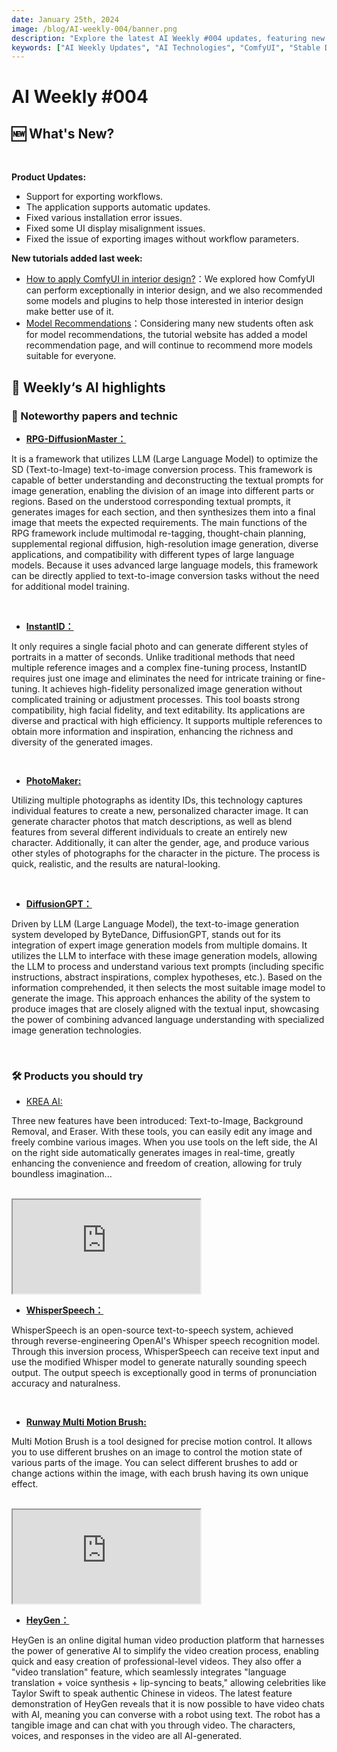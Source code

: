 ```yaml
---
date: January 25th, 2024
image: /blog/AI-weekly-004/banner.png
description: "Explore the latest AI Weekly #004 updates, featuring new advancements in AI technologies, product updates, and tutorials. Dive into topics like ComfyUI, Stable Diffusion, App Logo Generation, ControlNet, and more. Stay updated with the latest in AI."
keywords: ["AI Weekly Updates", "AI Technologies", "ComfyUI", "Stable Diffusion", "App Logo Generation", "ControlNet", "Cloud Installation", "ComfyUI Basic", "Image-to-Image Translation", "Mobile ALOHA", "IP-Adapter-FaceID", "Phi-2", "AI Tutorials", "AI Product Updates", "Workflow Export", "Automatic Updates", "Installation Error Fixes", "UI Display Fixes", "Image Export Fixes"]
---
```


# AI Weekly #004


## 🆕 What's New?

<br/>
<PhotoProvider>
  <PhotoView src="/space/banner.png">
    <img src="/space/banner.png" alt="" />
  </PhotoView>
</PhotoProvider>

**Product Updates:**

- Support for exporting workflows.
- The application supports automatic updates.
- Fixed various installation error issues.
- Fixed some UI display misalignment issues.
- Fixed the issue of exporting images without workflow parameters.

**New tutorials added last week:**

- [How to apply ComfyUI in interior design?](https://www.comflowy.com/blog/generate-interior-design-renderings)：We explored how ComfyUI can perform exceptionally in interior design, and we also recommended some models and plugins to help those interested in interior design make better use of it.
- [Model Recommendations](https://www.comflowy.com/model)：Considering many new students often ask for model recommendations, the tutorial website has added a model recommendation page, and will continue to recommend more models suitable for everyone.

## 🤩  Weekly‘s AI highlights

### 📄 Noteworthy papers and technic

* [**RPG-DiffusionMaster：**](https://arxiv.org/abs/2401.11708)

It is a framework that utilizes LLM (Large Language Model) to optimize the SD (Text-to-Image) text-to-image conversion process. This framework is capable of better understanding and deconstructing the textual prompts for image generation, enabling the division of an image into different parts or regions. Based on the understood corresponding textual prompts, it generates images for each section, and then synthesizes them into a final image that meets the expected requirements. The main functions of the RPG framework include multimodal re-tagging, thought-chain planning, supplemental regional diffusion, high-resolution image generation, diverse applications, and compatibility with different types of large language models. Because it uses advanced large language models, this framework can be directly applied to text-to-image conversion tasks without the need for additional model training.

<br/>
<PhotoProvider>
  <PhotoView src="/blog/AI-weekly-004/001.png">
    <img src="/blog/AI-weekly-004/001.png" alt="" />
  </PhotoView>
</PhotoProvider>

* [**InstantID：**](https://instantid.github.io/?ref=aiartweekly)

It only requires a single facial photo and can generate different styles of portraits in a matter of seconds. Unlike traditional methods that need multiple reference images and a complex fine-tuning process, InstantID requires just one image and eliminates the need for intricate training or fine-tuning. It achieves high-fidelity personalized image generation without complicated training or adjustment processes. This tool boasts strong compatibility, high facial fidelity, and text editability. Its applications are diverse and practical with high efficiency. It supports multiple references to obtain more information and inspiration, enhancing the richness and diversity of the generated images.

<br/>
<PhotoProvider>
  <PhotoView src="/blog/AI-weekly-004/002.png">
    <img src="/blog/AI-weekly-004/002.png" alt="" />
  </PhotoView>
</PhotoProvider>

* [**PhotoMaker:**](https://huggingface.co/spaces/TencentARC/PhotoMaker)

Utilizing multiple photographs as identity IDs, this technology captures individual features to create a new, personalized character image. It can generate character photos that match descriptions, as well as blend features from several different individuals to create an entirely new character. Additionally, it can alter the gender, age, and produce various other styles of photographs for the character in the picture. The process is quick, realistic, and the results are natural-looking.

<br/>
<PhotoProvider>
  <PhotoView src="/blog/AI-weekly-004/003.png">
    <img src="/blog/AI-weekly-004/003.png" alt="" />
  </PhotoView>
</PhotoProvider>

* [**DiffusionGPT：**](https://diffusiongpt.github.io/)

Driven by LLM (Large Language Model), the text-to-image generation system developed by ByteDance, DiffusionGPT, stands out for its integration of expert image generation models from multiple domains. It utilizes the LLM to interface with these image generation models, allowing the LLM to process and understand various text prompts (including specific instructions, abstract inspirations, complex hypotheses, etc.). Based on the information comprehended, it then selects the most suitable image model to generate the image. This approach enhances the ability of the system to produce images that are closely aligned with the textual input, showcasing the power of combining advanced language understanding with specialized image generation technologies.

<br/>
<PhotoProvider>
  <PhotoView src="/blog/AI-weekly-004/004.png">
    <img src="/blog/AI-weekly-004/004.png" alt="" />
  </PhotoView>
</PhotoProvider>

### 🛠️ Products you should try

* [KREA AI:](https://t.co/80jsnEdEGi)

Three new features have been introduced: Text-to-Image, Background Removal, and Eraser. With these tools, you can easily edit any image and freely combine various images. When you use tools on the left side, the AI on the right side automatically generates images in real-time, greatly enhancing the convenience and freedom of creation, allowing for truly boundless imagination...

<br/>

<iframe 
  className="aspect-video w-full"
  src="https://www.youtube.com/embed/tCtshypObhw?si=hiWrQEMlXD4fzbLt" 
  allow="accelerometer; autoplay; clipboard-write; encrypted-media; gyroscope; picture-in-picture; web-share" 
  allowfullscreen>
</iframe>

* [**WhisperSpeech：**](https://replicate.com/lucataco/whisperspeech-small)

WhisperSpeech is an open-source text-to-speech system, achieved through reverse-engineering OpenAI's Whisper speech recognition model. Through this inversion process, WhisperSpeech can receive text input and use the modified Whisper model to generate naturally sounding speech output. The output speech is exceptionally good in terms of pronunciation accuracy and naturalness.

<br/>
<PhotoProvider>
  <PhotoView src="/blog/AI-weekly-004/006.png">
    <img src="/blog/AI-weekly-004/006.png" alt="" />
  </PhotoView>
</PhotoProvider>

* [**Runway Multi Motion Brush:**](https://academy.runwayml.com/)

Multi Motion Brush is a tool designed for precise motion control. It allows you to use different brushes on an image to control the motion state of various parts of the image. You can select different brushes to add or change actions within the image, with each brush having its own unique effect.

<br/>

<iframe 
  className="aspect-video w-full"
  src="https://www.youtube.com/embed/zQ3fQt8swEI?si=BVjzySgtITvxF9HN" 
  allow="accelerometer; autoplay; clipboard-write; encrypted-media; gyroscope; picture-in-picture; web-share" 
  allowfullscreen>
</iframe>


* [**HeyGen：**](https://www.heygen.com/)

HeyGen is an online digital human video production platform that harnesses the power of generative AI to simplify the video creation process, enabling quick and easy creation of professional-level videos. They also offer a "video translation" feature, which seamlessly integrates "language translation + voice synthesis + lip-syncing to beats," allowing celebrities like Taylor Swift to speak authentic Chinese in videos. The latest feature demonstration of HeyGen reveals that it is now possible to have video chats with AI, meaning you can converse with a robot using text. The robot has a tangible image and can chat with you through video. The characters, voices, and responses in the video are all AI-generated.

<br/>
<PhotoProvider>
  <PhotoView src="/blog/AI-weekly-004/008.png">
    <img src="/blog/AI-weekly-004/008.png" alt="" />
  </PhotoView>
</PhotoProvider>


<Subscribe />

